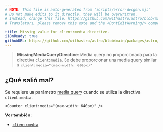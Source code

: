 ```yaml
---
# NOTE: This file is auto-generated from 'scripts/error-docgen.mjs'
# Do not make edits to it directly, they will be overwritten.
# Instead, change this file: https://github.com/withastro/astro/blob/main/packages/astro/src/core/errors/errors-data.ts
# Translators, please remove this note and the <DontEditWarning/> component.

title: Missing value for client:media directive.
i18nReady: true
githubURL: https://github.com/withastro/astro/blob/main/packages/astro/src/core/errors/errors-data.ts
---
```


> **MissingMediaQueryDirective**: Media query no proporcionada para la directiva `client:media`. Se debe proporcionar una media query similar a `client:media="(max-width: 600px)"`

## ¿Qué salió mal?

Se requiere un parámetro [media query](https://developer.mozilla.org/es/docs/Web/CSS/Media_Queries/Using_media_queries) cuando se utiliza la directiva `client:media`.

```astro
<Counter client:media="(max-width: 640px)" />
```

**Ver también:**
-  [`client:media`](/es/reference/directives-reference/#clientmedia)
